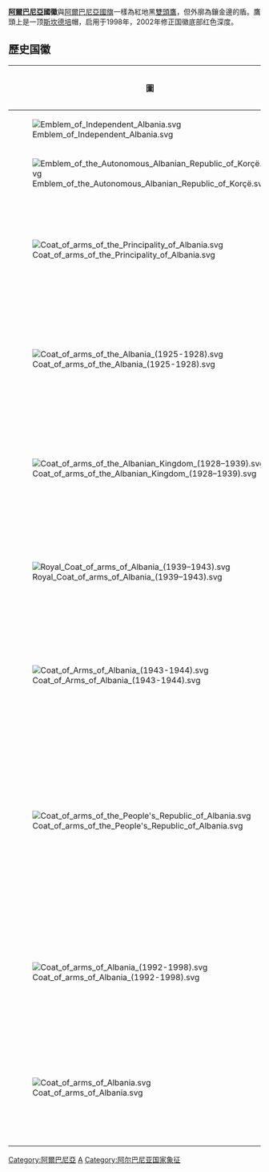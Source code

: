 {{Infobox coat of arms
|name             = 阿尔巴尼亚共和国
|image            = Coat of arms of Albania.svg
|image_width      = 220
|middle           = 
|middle_width     = 
|middle_caption   = 
|lesser           = 
|lesser_width     = 
|lesser_caption   = 
|armiger          = {{ALB}}
|year_adopted     = 2002年
|crest            = 
|torse            = 
|shield           = 外廓為鑲金邊的盾，紅地，中间为黑[[雙頭鷹|雙頭鷹]]图案，鷹頭上是一顶[[斯坎德培|斯坎德培]]帽。
|supporters       = 
|compartment      = 
|motto            = 
|orders           = 
|other_elements   =
|earlier_versions = 
|use              = 
}}

'''[[阿爾巴尼亞|阿爾巴尼亞]]國徽'''與[[阿爾巴尼亞國旗|阿爾巴尼亞國旗]]一樣為紅地黑[[雙頭鷹|雙頭鷹]]，但外廓為鑲金邊的盾。鷹頭上是一顶[[斯坎德培|斯坎德培]]帽，启用于1998年，2002年修正国徽底部红色深度。

==歷史国徽==

{| class="wikitable"
|-
! 圖 !! 國家 !! 使用
|- 
|[[File:Emblem_of_Independent_Albania.svg|border]]||{{le|阿尔巴尼亚独立国|Independent Albania}}||1912–1914
|-
|[[File:Emblem_of_the_Autonomous_Albanian_Republic_of_Korçë.svg|border]]||{{le|阿尔巴尼亚科尔萨自治共和国|Autonomous Albanian Republic of Korçë}}||1916–1920
|- 
|[[File:Coat_of_arms_of_the_Principality_of_Albania.svg|border]]||[[阿尔巴尼亚公国|阿尔巴尼亚公国]]||1920–1925
|-
|[[File:Coat_of_arms_of_the_Albania_(1925-1928).svg|border]]||[[阿尔巴尼亚共和国_(1925－1928)|阿爾巴尼亞共和國]]||1925-1928
|-
|[[File:Coat_of_arms_of_the_Albanian_Kingdom_(1928–1939).svg|border]]||[[阿尔巴尼亚王国_(1928年－1939年)|阿尔巴尼亚王国]]||1928-1939
|-
|[[File:Royal_Coat_of_arms_of_Albania_(1939–1943).svg|border]]||[[阿尔巴尼亚意占时期|阿尔巴尼亚王国]]|| 1939–1943
|-
|[[File:Coat_of_Arms_of_Albania_(1943-1944).svg|border]]||[[阿尔巴尼亚德占时期|阿尔巴尼亚王国]]|| 1943–1944
|-
|[[File:Coat_of_arms_of_the_People's_Republic_of_Albania.svg|border]]||[[阿尔巴尼亚社会主义人民共和国|阿尔巴尼亚社会主义人民共和国]]|| 1946-1992
|-
|[[File:Coat_of_arms_of_Albania_(1992-1998).svg|border]]||[[阿尔巴尼亚共和国|阿尔巴尼亚共和国]] ||1992-1998
|-
|[[File:Coat_of_arms_of_Albania.svg|border]]||[[阿尔巴尼亚共和国|阿尔巴尼亚共和国]]||2002-至今
|}

{{欧洲题目|国徽}}
[[Category:阿爾巴尼亞|Category:阿爾巴尼亞]]
[[Category:國徽|A]]
[[Category:阿尔巴尼亚国家象征|Category:阿尔巴尼亚国家象征]]